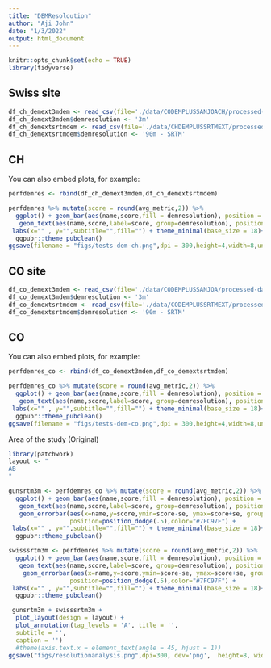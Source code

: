 ```yaml
---
title: "DEMResoloution"
author: "Aji John"
date: "1/3/2022"
output: html_document
---
```


```r
knitr::opts_chunk$set(echo = TRUE)
library(tidyverse)
```

## Swiss site



```r
df_ch_demext3mdem <- read_csv(file='./data/CODEMPLUSSANJOACH/processed-data.csv')
df_ch_demext3mdem$demresolution <- '3m'
df_ch_demextsrtmdem <- read_csv(file='./data/CHDEMPLUSSRTMEXT/processed-data.csv')
df_ch_demextsrtmdem$demresolution <- '90m - SRTM'

```

## CH

You can also embed plots, for example:

```r

perfdemres <- rbind(df_ch_demext3mdem,df_ch_demextsrtmdem)

perfdemres %>% mutate(score = round(avg_metric,2)) %>% 
  ggplot() + geom_bar(aes(name,score,fill = demresolution), position = "dodge",stat="identity", width=.5) +
   geom_text(aes(name,score,label=score, group=demresolution), position=position_dodge(width=0.5), vjust=-0.3) +
 labs(x="" , y="",subtitle="",fill="") + theme_minimal(base_size = 18)+
  ggpubr::theme_pubclean()
ggsave(filename = "figs/tests-dem-ch.png",dpi = 300,height=4,width=8,units="in")
```

## CO site



```r
df_co_demext3mdem <- read_csv(file='./data/CODEMPLUSSANJOA/processed-data.csv')
df_co_demext3mdem$demresolution <- '3m'
df_co_demextsrtmdem <- read_csv(file='./data/CODEMPLUSSRTMEXT/processed-data.csv')
df_co_demextsrtmdem$demresolution <- '90m - SRTM'

```

## CO

You can also embed plots, for example:

```r

perfdemres_co <- rbind(df_co_demext3mdem,df_co_demextsrtmdem)

perfdemres_co %>% mutate(score = round(avg_metric,2)) %>% 
  ggplot() + geom_bar(aes(name,score,fill = demresolution), position = "dodge",stat="identity", width=.5) +
   geom_text(aes(name,score,label=score, group=demresolution), position=position_dodge(width=0.5), vjust=-0.3) +
 labs(x="" , y="",subtitle="",fill="") + theme_minimal(base_size = 18)+
  ggpubr::theme_pubclean()
ggsave(filename = "figs/tests-dem-co.png",dpi = 300,height=4,width=8,units="in")
```

Area of the study  (Original)
```r
library(patchwork)
layout <- "
AB
"

gunsrtm3m <- perfdemres_co %>% mutate(score = round(avg_metric,2)) %>% 
  ggplot() + geom_bar(aes(name,score,fill = demresolution), position = "dodge",stat="identity", width=.5) +
   geom_text(aes(name,score,label=score, group=demresolution), position=position_dodge(width=0.5), vjust=-0.3) +
   geom_errorbar(aes(x=name,y=score,ymin=score-se, ymax=score+se, group=demresolution), width=.2,
                 position=position_dodge(.5),color="#7FC97F") +
 labs(x="" , y="",subtitle="",fill="") + theme_minimal(base_size = 18)+
  ggpubr::theme_pubclean()

swisssrtm3m <- perfdemres %>% mutate(score = round(avg_metric,2)) %>% 
  ggplot() + geom_bar(aes(name,score,fill = demresolution), position = "dodge",stat="identity", width=.5) +
   geom_text(aes(name,score,label=score, group=demresolution), position=position_dodge(width=0.5), vjust=-0.3) +
    geom_errorbar(aes(x=name,y=score,ymin=score-se, ymax=score+se, group=demresolution), width=.2,
                 position=position_dodge(.5),color="#7FC97F") +
 labs(x="" , y="",subtitle="",fill="") + theme_minimal(base_size = 18)+
  ggpubr::theme_pubclean()

 gunsrtm3m + swisssrtm3m +
  plot_layout(design = layout) +
  plot_annotation(tag_levels = 'A', title = '',
  subtitle = '',
  caption = '') 
  #theme(axis.text.x = element_text(angle = 45, hjust = 1))
ggsave("figs/resolutionanalysis.png",dpi=300, dev='png',  height=8, width=12,units="in")
```

